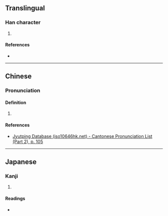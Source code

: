 {{character info/new}}
==Translingual==

===Han character===
{{Han char|rn=60|rad=彳|as=07|sn=10|four=|canj=HOYLH|ids=⿰彳步}}

# {{defn|Han|sort=彳07}}

====References====
* {{Han ref|kx=0367.100|dkj=10109|dj=0690.090|hdz=20825.010|uh=5F8F|ud=24463}}

----

==Chinese==
{{zh-forms}}

===Pronunciation===
{{zh-pron
|m=zhì
|c=zik1
}}

====Definition====
# {{defn|lang=yue|sort=彳07}}

====References====
* [http://www.iso10646hk.net/jp/document/download.jsp Jyutping Database (iso10646hk.net) - Cantonese Pronunciation List (Part 2), p. 105]

----

==Japanese==

===Kanji===
{{ja-kanji|grade=|rs=彳07}}

# {{defn|lang=ja|sort=彳07}}

====Readings====
* {{ja-readings|on=[[ちょく]] (choku)|kun=[[のぼる]] (noboru)}}